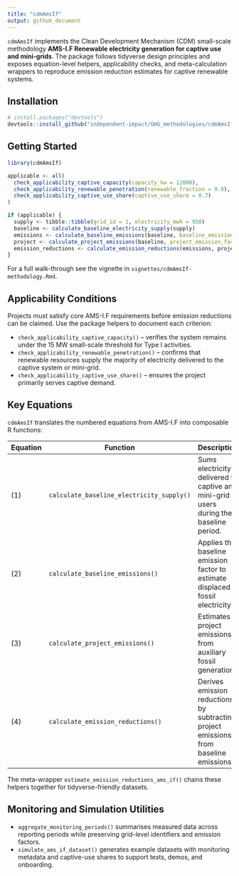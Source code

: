 ```yaml
---
title: "cdmAmsIf"
output: github_document
---
```


`cdmAmsIf` implements the Clean Development Mechanism (CDM) small-scale methodology **AMS-I.F Renewable electricity generation for captive use and mini-grids**. The package follows tidyverse design principles and exposes equation-level helpers, applicability checks, and meta-calculation wrappers to reproduce emission reduction estimates for captive renewable systems.

## Installation

``` r
# install.packages("devtools")
devtools::install_github("independent-impact/GHG_methodologies/cdmAmsIf")
```

## Getting Started

``` r
library(cdmAmsIf)

applicable <- all(
  check_applicability_captive_capacity(capacity_kw = 12000),
  check_applicability_renewable_penetration(renewable_fraction = 0.8),
  check_applicability_captive_use_share(captive_use_share = 0.7)
)

if (applicable) {
  supply <- tibble::tibble(grid_id = 1, electricity_mwh = 950)
  baseline <- calculate_baseline_electricity_supply(supply)
  emissions <- calculate_baseline_emissions(baseline, baseline_emission_factor = 0.7)
  project <- calculate_project_emissions(baseline, project_emission_factor = 0.05)
  emission_reductions <- calculate_emission_reductions(emissions, project)
}
```

For a full walk-through see the vignette in `vignettes/cdmAmsIf-methodology.Rmd`.

## Applicability Conditions

Projects must satisfy core AMS-I.F requirements before emission reductions can be claimed. Use the
package helpers to document each criterion:

- `check_applicability_captive_capacity()` – verifies the system remains under the 15 MW small-scale
  threshold for Type I activities.
- `check_applicability_renewable_penetration()` – confirms that renewable resources supply the majority
  of electricity delivered to the captive system or mini-grid.
- `check_applicability_captive_use_share()` – ensures the project primarily serves captive demand.

## Key Equations

`cdmAmsIf` translates the numbered equations from AMS-I.F into composable R functions:

| Equation | Function | Description |
|----------|----------|-------------|
| (1) | `calculate_baseline_electricity_supply()` | Sums electricity delivered to captive and mini-grid users during the baseline period. |
| (2) | `calculate_baseline_emissions()` | Applies the baseline emission factor to estimate displaced fossil electricity. |
| (3) | `calculate_project_emissions()` | Estimates project emissions from auxiliary fossil generation. |
| (4) | `calculate_emission_reductions()` | Derives emission reductions by subtracting project emissions from baseline emissions. |

The meta-wrapper `estimate_emission_reductions_ams_if()` chains these helpers together for
tidyverse-friendly datasets.

## Monitoring and Simulation Utilities

- `aggregate_monitoring_periods()` summarises measured data across reporting periods while
  preserving grid-level identifiers and emission factors.
- `simulate_ams_if_dataset()` generates example datasets with monitoring metadata and captive-use
  shares to support tests, demos, and onboarding.
